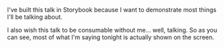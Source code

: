 
<Meta title="Introduction/About this talk" />

I've built this talk in Storybook because I want to demonstrate most things I'll be talking about.

I also wish this talk to be consumable without me… well, talking. So as you can see, most of what I'm saying tonight is actually shown on the screen.
